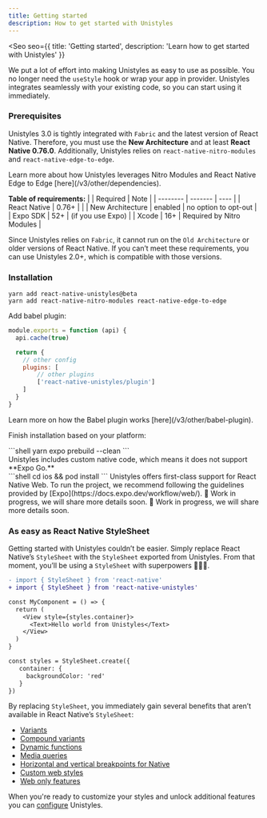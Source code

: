 ```yaml
---
title: Getting started
description: How to get started with Unistyles
---
```



<Seo
    seo={{
        title: 'Getting started',
        description: 'Learn how to get started with Unistyles'
    }}
>

We put a lot of effort into making Unistyles as easy to use as possible. You no longer need the `useStyle` hook or wrap your app in provider. Unistyles integrates seamlessly with your existing code, so you can start using it immediately.

### Prerequisites

Unistyles 3.0 is tightly integrated with `Fabric` and the latest version of React Native. Therefore, you must use the **New Architecture** and at least **React Native 0.76.0**. Additionally, Unistyles relies on `react-native-nitro-modules` and `react-native-edge-to-edge`.

<Aside>Learn more about how Unistyles leverages Nitro Modules and React Native Edge to Edge [here](/v3/other/dependencies).</Aside>

**Table of requirements:**
|  | Required | Note |
| -------- | ------- | ---- |
| React Native | 0.76+     |     |
| New Architecture    | enabled     | no option to opt-out   |
| Expo SDK    | 52+     | (if you use Expo)    |
| Xcode    | 16+     | Required by Nitro Modules    |

Since Unistyles relies on `Fabric`, it cannot run on the `Old Architecture` or older versions of React Native. If you can’t meet these requirements, you can use Unistyles 2.0+, which is compatible with those versions.

### Installation

```shell title="Install Unistyles and its dependencies"
yarn add react-native-unistyles@beta
yarn add react-native-nitro-modules react-native-edge-to-edge
```

Add babel plugin:

```js title="babel.config.js"
module.exports = function (api) {
  api.cache(true)

  return {
    // other config
    plugins: [
        // other plugins
        ['react-native-unistyles/plugin']
    ]
  }
}
```
<Aside>Learn more on how the Babel plugin works [here](/v3/other/babel-plugin).</Aside>

Finish installation based on your platform:

<Tabs>
  <TabItem label="Expo">
    ```shell
    yarn expo prebuild --clean
    ```
    <Aside type="caution" title="Dev client only">
      Unistyles includes custom native code, which means it does not support **Expo Go.**
    </Aside>
  </TabItem>
  <TabItem label="React Native">
    ```shell
    cd ios && pod install
    ```
  </TabItem>
  <TabItem label="React Native Web">
    Unistyles offers first-class support for React Native Web. To run the project, we recommend following the guidelines provided by [Expo](https://docs.expo.dev/workflow/web/).
  </TabItem>
  <TabItem label="Custom Web">
      🚧 Work in progress, we will share more details soon.
    </TabItem>
  <TabItem label="SSR">
    🚧 Work in progress, we will share more details soon.
  </TabItem>
</Tabs>

### As easy as React Native StyleSheet

Getting started with Unistyles couldn’t be easier. Simply replace React Native’s `StyleSheet` with the `StyleSheet` exported from Unistyles. From that moment, you’ll be using a `StyleSheet` with superpowers 🦸🏼‍♂️.

```diff lang="tsx" title="Example.tsx"
- import { StyleSheet } from 'react-native'
+ import { StyleSheet } from 'react-native-unistyles'

const MyComponent = () => {
  return (
    <View style={styles.container}>
      <Text>Hello world from Unistyles</Text>
    </View>
  )
}

const styles = StyleSheet.create({
   container: {
     backgroundColor: 'red'
   }
})
```

By replacing `StyleSheet`, you immediately gain several benefits that aren’t available in React Native’s `StyleSheet`:

- [Variants](/v3/references/variants)
- [Compound variants](/v3/references/compound-variants)
- [Dynamic functions](/v3/references/dynamic-functions)
- [Media queries](/v3/references/media-queries)
- [Horizontal and vertical breakpoints for Native](/v3/references/breakpoints#built-in-breakpoints-landscape-and-portrait)
- [Custom web styles](/v3/references/web-styles)
- [Web only features](/v3/references/web-only)

When you're ready to customize your styles and unlock additional features you can [configure](/v3/start/configuration) Unistyles.

</Seo>
